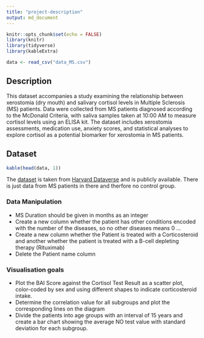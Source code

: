 ```yaml
---
title: "project-description"
output: md_document
---
```


```r
knitr::opts_chunk$set(echo = FALSE)
library(knitr)
library(tidyverse)
library(kableExtra)

data <- read_csv("data_MS.csv")
```

## Description

This dataset accompanies a study examining the relationship between xerostomia (dry mouth) and salivary cortisol levels in Multiple Sclerosis (MS) patients. Data were collected from MS patients diagnosed according to the McDonald Criteria, with saliva samples taken at 10:00 AM to measure cortisol levels using an ELISA kit. The dataset includes xerostomia assessments, medication use, anxiety scores, and statistical analyses to explore cortisol as a potential biomarker for xerostomia in MS patients.



## Dataset

```r
kable(head(data, 1))
```

The [dataset](data_MS.csv) is taken from [Harvard Dataverse]( https://doi.org/10.7910/DVN/APVJSO) and is publicly available. There is just data from MS patients in there and therfore no control group.


### Data Manipulation
* MS Duration should be given in months as an integer
* Create a new column whether the patient has other conditions encoded with the number of the diseases, so no other diseases means 0 ...
* Create a new column whether the Patient is treated with a Corticosteroid and another whether the patient is treated with a B-cell depleting therapy (Rituximab)
* Delete the Patient name column


### Visualisation goals
* Plot the BAI Score against the Cortisol Test Result as a scatter plot, color-coded by sex and using different shapes to indicate corticosteroid intake.
* Determine the correlation value for all subgroups and plot the corresponding lines on the diagram
* Divide the patients into age groups with an interval of 15 years and create a bar chart showing the average NO test value with standard deviation for each subgroup.